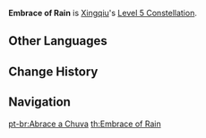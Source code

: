 {{Constellation Infobox
|image       = Constellation Embrace of Rain.png
|description = Increases the Level of [[Guhua Sword: Fatal Rainscreen]] by 3.<br />Maximum upgrade level is 15.
|level       = 5
|character   = Xingqiu
|utility1    = Talent Level Increase
|utility2    = Elemental Skill Level Increase
}}
'''Embrace of Rain''' is [[Xingqiu]]'s [[Level 5 Constellation]].
<!--
==Gameplay Notes==
-->

==Other Languages==
{{Other Languages
|en      = Embrace of Rain
|zhs     = 雨深闭门
|zhs_rm  = Yǔ Shēn Bìmén
|zht     = 雨深閉門
|zht_rm  = Yǔ Shēn Bìmén
|zh_tl   = 
|ja      = 雨深閉門
|ja_rm   = Ushin Heimon{{Assumed}}
|ja_tl   = Closing of Heavy Rain
|ko      = 우심폐문
|ko_rm   = Usimpyemun
|ko_tl   = Closing of Heavy Rain
|es      = Baile bajo la lluvia
|es_tl   = Dance Under The Rain
|fr      = Embrassement de pluie
|fr_tl   = Embracing of Rain
|ru      = Объятья дождя
|ru_tl   = 
|th      = Embrace of Rain
|vi      = Đóng Cửa Trong Mưa
|vi_tl   = Closed in the Rain
|de      = Tanz im Regen
|de_tl   = Dance in the Rain
|id      = Embrace of Rain
|pt      = Abrace a Chuva
|pt_tl   = Embrace the Rain
}}

==Change History==
{{Change History|1.0}}

==Navigation==
{{Talent Navbox|Xingqiu}}
[[pt-br:Abrace a Chuva]]
[[th:Embrace of Rain]]